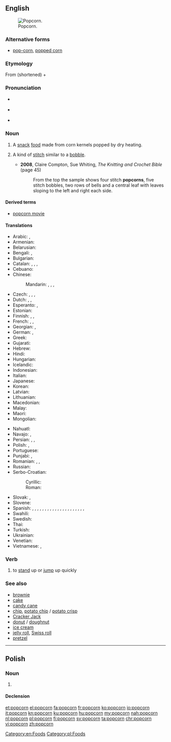 {{also|Popcorn}}
==English==
[[Image:Popcorn04.jpg|thumb|right|Popcorn.]]

===Alternative forms===
* [[pop-corn]], [[popped corn]]

===Etymology===
From {{term|popped}} (shortened) + {{term|corn}}

===Pronunciation===
* {{a|UK}} {{IPA|/ˈpɒp.kɔː(ɹ)n/|lang=en}}
* {{a|US}} {{IPA|/ˈpɑp.kɔɹn/|lang=en}}
* {{a|Boston|New England}} {{IPA|/ˈpʌp.kɔrn/|[ˈpʌp.kɒːn]|[ˈpʌp.kɔɹn]|lang=en}}

===Noun===
{{en-noun|~}}

# {{context|chiefly|uncountable|lang=en}} A [[snack]] [[food]] made from corn kernels popped by dry heating.
# {{context|knitting|lang=en}} A kind of [[stitch]] similar to a [[bobble]].
#* '''2008''', Claire Compton, ‎Sue Whiting, ''The Knitting and Crochet Bible'' (page 45)
#*: From the top the sample shows four stitch '''popcorns''', five stitch bobbles, two rows of bells and a central leaf with leaves sloping to the left and right each side.

====Derived terms====
* [[popcorn movie]]

====Translations====
{{trans-top|popcorn}}
* Arabic: {{t|ar|فُشَار|m}}, {{t|ar|بُوبْكُورْن|m}}
* Armenian: {{t|hy|ադի-բուդի}}
* Belarusian: {{t|be|папко́рн|m|sc=Cyrl}}
* Bengali: {{t|bn|পপকর্ন|tr=pôpkôrn|sc=Beng}}, {{t|bn|ভুট্টার খই|tr=bhuţţar khô'i|sc=Beng}}
* Bulgarian: {{t|bg|пуканки|f-p|sc=Cyrl}}
* Catalan: {{t|ca|crispeta|f}}, {{t+|ca|rosa|f}}, {{t|ca|roseta|f}}, {{t+|ca|gallet|m}}
* Cebuano: {{t|ceb|papkorn}}
* Chinese:
*: Mandarin: {{t+|cmn|玉米花|tr=yùmǐhuā|sc=Hani}}, {{t+|cmn|爆米花|tr=bàomǐhuā|sc=Hani}}, {{t+|cmn|爆穀|tr=bàogǔ|sc=Hani}}, {{t|cmn|爆谷|tr=bàogǔ|sc=Hani}}
* Czech: {{t|cs|popcorn|m}}, {{t|cs|popkorn|m}}, {{t|cs|pražená kukuřice|f}}, {{t|cs|kukuřičné pukance|f-p}}
* Dutch: {{t|nl|gepofte maïs|m}}, {{t|nl|pof-maïs|m}}, {{t|nl|popcorn|m}}
* Esperanto: {{t+|eo|krevmaizo}}, {{t|eo|pufmaizo}}
* Estonian: {{t|et|popkorn}}
* Finnish: {{t+|fi|popcorn}}, {{t+|fi|paukkumaissi}}, {{t|fi|paahtomaissi}}
* French: {{t|fr|popcorn|m}}, {{t|fr|maïs soufflé|m}}, {{t|fr|maïs éclaté|m}} {{qualifier|Canadian French}}
* Georgian: {{t|ka|პოპკორნი|sc=Geor}}, {{t|ka|ბატი-ბუტი|sc=Geor}}
* German: {{t+|de|Popcorn|n}}, {{t|de|Puffmais|m}}
* Greek: {{t|el|ποπ κορν|n}}
* Gujarati: {{t|gu|મકાઈની ધાણી|sc=Gujr}}
* Hebrew: {{t+|he|פּוֹפְּקוֹרְן|m|tr=popkorn|sc=Hebr}}
* Hindi: {{t|hi|पॉपकॉर्न}}
* Hungarian: {{t+|hu|pattogatott kukorica}}
* Icelandic: {{t|is|poppkorn|n}}
* Indonesian: {{t|id|berondong jagung}}
* Italian: {{t+|it|popcorn|m-p}}
* Japanese: {{t|ja|ポップコーン|tr=poppukōn}}
* Korean: {{t|ko|팝콘|sc=Hang}}
* Latvian: {{t|lv|popkorns|m}}
* Lithuanian: {{t|lt|popkornas|m}}
* Macedonian: {{t|mk|пуканки|f-p|sc=Cyrl}}
* Malay: {{t|ms|bertih jagung}}
* Maori: {{t|mi|kānga pāhūhū}}
* Mongolian: {{t-needed|mn}}
{{trans-mid}}
* Nahuatl: {{t|nah|momochitl}}
* Navajo: {{t|nv|naadą́ą́ʼ dilchxoshí}}, {{t|nv|diltáłii}}
* Persian: {{t|fa|پف فیل|tr=pofefil}}, {{t+|fa|چس فیل|tr=ĉosefil}}, {{t|fa|پاپکرن|tr=pâpkorn|sc=fa-Arab}}
* Polish: {{t+|pl|popcorn|m}}, {{t|pl|prażona kukurydza}}
* Portuguese: {{t+|pt|pipoca|f}}
* Punjabi: {{t|pa|ਪੋਪਕੋਰਨ|m|tr=popkorn|sc=Guru}}, {{t|pa|ਭੁੱਟਾ|m|tr=phutta|sc=Guru}}
* Romanian: {{t|ro|floricelele de porumb}}, {{t|ro|cocoșei}}, {{t|ro|pop-corn}}
* Russian: {{t+|ru|попко́рн|m}}
* Serbo-Croatian:
*: Cyrillic: {{t|sh|кокице|f-p}}
*: Roman: {{t+|sh|kokice|f-p}}
* Slovak: {{t|sk|pražená kukurica|f}}, {{t|sk|popkorn|m}}
* Slovene: {{t|sl|pokovka|f}}
* Spanish: {{t|es|[[palomita]]s de [[maíz]]|f}} {{qualifier|especially Costa Rica|Honduras|Mexico|Nicaragua|Spain}}, {{t|es|[[cabrita]]s|f}} {{qualifier|Chile}}, {{t|es|cancha|f}} {{qualifier|Peru - also canchita}}, {{t|es|canguil|m}} {{qualifier|Ecuador}}, {{t|es|cocaleca|f}} {{qualifier|Dominican Republic}}, {{t|es|[[cotufa]]s|f}} {{qualifier|Spain’s Canary Islands|Venezuela}}, {{t|es|[[crispeta]]s|f}} {{qualifier|Colombia|Northern Central Mexico}}, {{t|es|[[esquite]]s|m}} {{qualifier|Northwestern Mexico}}, {{t|es|[[gallito]]s|m}} {{qualifier|Northwestern Venezuela}}, {{t|es|maíz pira|f}} {{qualifier|Colombia}}, {{t|es|millo|m}} {{qualifier|Panama}}, {{t|es|pipoca|f}} {{qualifier|Bolivia}}, {{t|es|pochoclo|m}} {{qualifier|Argentina}}, {{t|es|pop|m}} {{qualifier|Uruguay}}, {{t|es|popcorn|m}} {{qualifier|Panama|Puerto Rico}}, {{t|es|poporopo|m}} {{qualifier|Guatemala}}, {{t|es|pororó|m}} {{qualifier|Eastern Bolivia|Northern and Western Argentina|Paraguay|Uruguay}}, {{t|es|pururú|m}} {{qualifier|Northern Central Argentina}}, {{t|es|[[rosca]]s|f}} {{qualifier|Spain’s Canary Islands}}, {{t|es|[[roseta]]s de [[maíz]]|f}} {{qualifier|El Salvador|Puerto Rico|Southern Spain}}, {{t|es|[[rosita]]s de [[maíz]]|f}} {{qualifier|Cuba}}, {{t|es|[[tostón|tostones]]|m}} {{qualifier|Southeastern Spain}}
* Swahili: {{t|sw|bisi}}
* Swedish: {{t+|sv|popcorn|n}}
* Thai: {{t|th|ป๊อปคอร์น|tr=bpóp-kon|sc=Thai}}
* Turkish: {{t|tr|patlamış mısır}}
* Ukrainian: {{t|uk|попко́рн|m|sc=Cyrl}}
* Venetian: {{t+|vec|móneghe}}
* Vietnamese: {{t|vi|bắp rang}}, {{t|vi|bỏng ngô}}
{{trans-bottom}}

===Verb===
{{en-verb}}

# to [[stand]] up or [[jump]] up quickly

===See also===
* [[brownie]]
* [[cake]]
* [[candy cane]]
* [[chip]], [[potato chip]] / [[potato crisp]]
* [[Cracker Jack]]
* [[donut]] / [[doughnut]]
* [[ice cream]]
* [[jelly roll]], [[Swiss roll]]
* [[pretzel]]

[[Category:en:Foods]]

----

==Polish==

===Noun===
{{pl-noun|m}}

# {{l|en|popcorn}}

====Declension====
{{pl-decl-noun-sing
|popcorn
|popcornu
|popcornowi
|popcorn
|popcornem
|popcornie
|popcornie
}}

[[Category:pl:Foods]]

[[et:popcorn]]
[[el:popcorn]]
[[fa:popcorn]]
[[fr:popcorn]]
[[ko:popcorn]]
[[io:popcorn]]
[[it:popcorn]]
[[kn:popcorn]]
[[ku:popcorn]]
[[hu:popcorn]]
[[my:popcorn]]
[[nah:popcorn]]
[[nl:popcorn]]
[[pl:popcorn]]
[[fi:popcorn]]
[[sv:popcorn]]
[[ta:popcorn]]
[[chr:popcorn]]
[[vi:popcorn]]
[[zh:popcorn]]